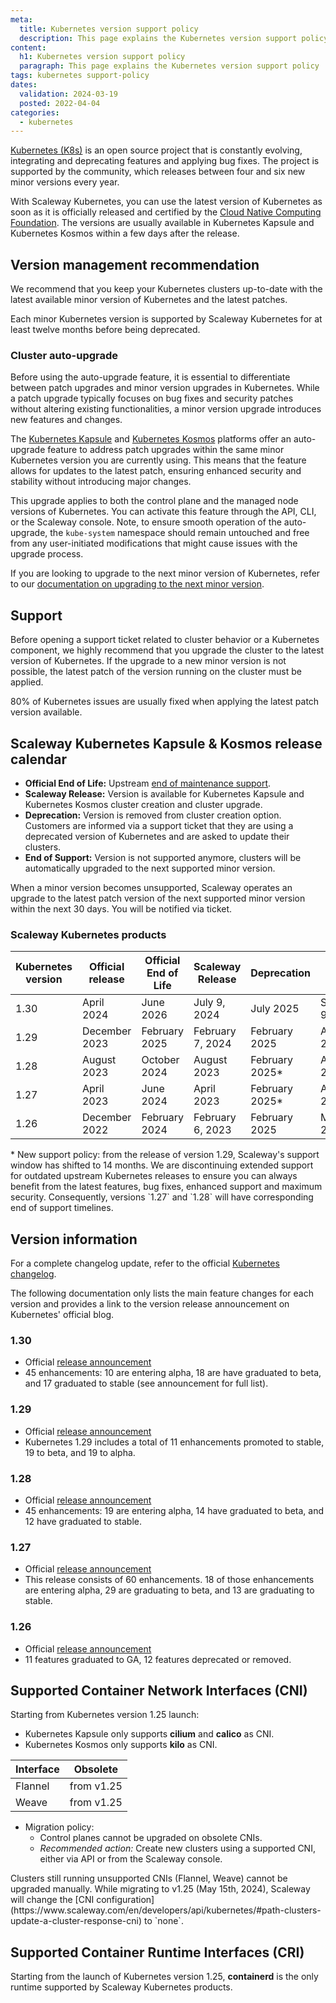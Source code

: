 ```yaml
---
meta:
  title: Kubernetes version support policy
  description: This page explains the Kubernetes version support policy
content:
  h1: Kubernetes version support policy
  paragraph: This page explains the Kubernetes version support policy
tags: kubernetes support-policy
dates:
  validation: 2024-03-19
  posted: 2022-04-04
categories:
  - kubernetes
---
```


[Kubernetes (K8s)](https://kubernetes.io) is an open source project that is constantly evolving, integrating and deprecating features and applying bug fixes. The project is supported by the community, which releases between four and six new minor versions every year.

With Scaleway Kubernetes, you can use the latest version of Kubernetes as soon as it is officially released and certified by the [Cloud Native Computing Foundation](https://www.cncf.io/). The versions are usually available in Kubernetes Kapsule and Kubernetes Kosmos within a few days after the release.

## Version management recommendation

We recommend that you keep your Kubernetes clusters up-to-date with the latest available minor version of Kubernetes and the latest patches.

<Message type="note">
  Each minor Kubernetes version is supported by Scaleway Kubernetes for at least twelve months before being deprecated.
</Message>

### Cluster auto-upgrade

Before using the auto-upgrade feature, it is essential to differentiate between patch upgrades and minor version upgrades in Kubernetes. While a patch upgrade typically focuses on bug fixes and security patches without altering existing functionalities, a minor version upgrade introduces new features and changes.

The [Kubernetes Kapsule](https://www.scaleway.com/en/kubernetes-kapsule/) and [Kubernetes Kosmos](https://www.scaleway.com/en/kubernetes-kosmos/) platforms offer an auto-upgrade feature to address patch upgrades within the same minor Kubernetes version you are currently using. This means that the feature allows for updates to the latest patch, ensuring enhanced security and stability without introducing major changes.

This upgrade applies to both the control plane and the managed node versions of Kubernetes. You can activate this feature through the API, CLI, or the Scaleway console. Note, to ensure smooth operation of the auto-upgrade, the `kube-system` namespace should remain untouched and free from any user-initiated modifications that might cause issues with the upgrade process.

If you are looking to upgrade to the next minor version of Kubernetes, refer to our [documentation on upgrading to the next minor version](/containers/kubernetes/how-to/upgrade-kubernetes-version/).

## Support

Before opening a support ticket related to cluster behavior or a Kubernetes component, we highly recommend that you upgrade the cluster to the latest version of Kubernetes. If the upgrade to a new minor version is not possible, the latest patch of the version running on the cluster must be applied.

80% of Kubernetes issues are usually fixed when applying the latest patch version available.

## Scaleway Kubernetes Kapsule & Kosmos release calendar

* **Official End of Life:** Upstream [end of maintenance support](https://endoflife.date/kubernetes).
* **Scaleway Release:** Version is available for Kubernetes Kapsule and Kubernetes Kosmos cluster creation and cluster upgrade.
* **Deprecation:** Version is removed from cluster creation option. Customers are informed via a support ticket that they are using a deprecated version of Kubernetes and are asked to update their clusters.
* **End of Support:** Version is not supported anymore, clusters will be automatically upgraded to the next supported minor version.

<Message type="note">
When a minor version becomes unsupported, Scaleway operates an upgrade to the latest patch version of the next supported minor version within the next 30 days. You will be notified via ticket.
</Message>

### Scaleway Kubernetes products

| Kubernetes version | Official release | Official End of Life | Scaleway Release             | Deprecation      | End of Support    |
|--------------------|------------------|----------------------|------------------------------|------------------|-------------------|
| 1.30               | April 2024       | June 2026            | July 9, 2024                 | July 2025        | September 9, 2025 |
| 1.29               | December 2023    | February 2025        | February 7, 2024             | February 2025    | April 7, 2025*    |
| 1.28               | August 2023      | October 2024         | August 2023                  | February 2025*   | April 7, 2025*    |
| 1.27               | April 2023       | June 2024            | April 2023                   | February 2025*   | April 7, 2025*    |
| 1.26               | December 2022    | February 2024        | February 6, 2023             | February 2025    | March 6, 2025     |

<Message type="important">
* New support policy: from the release of version 1.29, Scaleway's support window has shifted to 14 months.
We are discontinuing extended support for outdated upstream Kubernetes releases to ensure you can always benefit from the latest features, bug fixes, enhanced support and maximum security.
Consequently, versions `1.27` and  `1.28` will have corresponding end of support timelines.
</Message>

## Version information
For a complete changelog update, refer to the official [Kubernetes changelog](https://kubernetes.io/releases/).

The following documentation only lists the main feature changes for each version and provides a link to the version release announcement on Kubernetes' official blog.

### 1.30
* Official [release announcement](https://kubernetes.io/blog/2024/04/17/kubernetes-v1-30-release/)
* 45 enhancements: 10 are entering alpha, 18 are have graduated to beta, and 17 graduated to stable (see announcement for full list).

### 1.29
* Official [release announcement](https://kubernetes.io/blog/2023/12/18/kubernetes-1-29-feature-loadbalancer-ip-mode-alpha/)
* Kubernetes 1.29 includes a total of 11 enhancements promoted to stable, 19 to beta, and 19 to alpha.

### 1.28
* Official [release announcement](https://kubernetes.io/blog/2023/08/15/kubernetes-v1-28-release/)
* 45 enhancements: 19 are entering alpha, 14 have graduated to beta, and 12 have graduated to stable.

### 1.27
* Official [release announcement](https://kubernetes.io/blog/2023/04/11/kubernetes-v1-27-release/)
* This release consists of 60 enhancements. 18 of those enhancements are entering alpha, 29 are graduating to beta, and 13 are graduating to stable.

### 1.26
* Official [release announcement](https://kubernetes.io/blog/2022/12/09/kubernetes-v1-26-release/)
* 11 features graduated to GA, 12 features deprecated or removed.


## Supported Container Network Interfaces (CNI)

Starting from Kubernetes version 1.25 launch:
* Kubernetes Kapsule only supports **cilium** and **calico** as CNI.
* Kubernetes Kosmos only supports **kilo** as CNI.

| Interface |   Obsolete  |
|-----------|-------------|
| Flannel   |  from v1.25 |
| Weave     |  from v1.25 |

* Migration policy:
  * Control planes cannot be upgraded on obsolete CNIs.
  * *Recommended action:* Create new clusters using a supported CNI, either via API or from the Scaleway console.

<Message type="important">
Clusters still running unsupported CNIs (Flannel, Weave) cannot be upgraded manually. While migrating to v1.25 (May 15th, 2024), Scaleway will change the [CNI configuration](https://www.scaleway.com/en/developers/api/kubernetes/#path-clusters-update-a-cluster-response-cni) to `none`.
</Message>

## Supported Container Runtime Interfaces (CRI)

Starting from the launch of Kubernetes version 1.25, **containerd** is the only runtime supported by Scaleway Kubernetes products.
